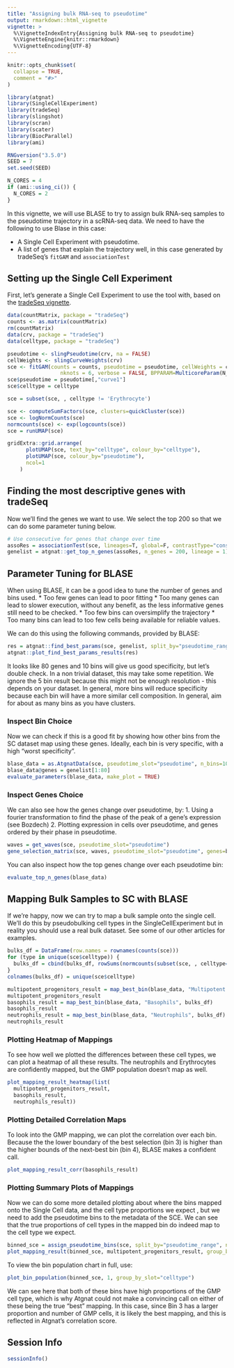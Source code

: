 ```yaml
---
title: "Assigning bulk RNA-seq to pseudotime"
output: rmarkdown::html_vignette
vignette: >
  %\VignetteIndexEntry{Assigning bulk RNA-seq to pseudotime}
  %\VignetteEngine{knitr::rmarkdown}
  %\VignetteEncoding{UTF-8}
---
```


```r
knitr::opts_chunk$set(
  collapse = TRUE,
  comment = "#>"
)
```

```r
library(atgnat)
library(SingleCellExperiment)
library(tradeSeq)
library(slingshot)
library(scran)
library(scater)
library(BiocParallel)
library(ami)
```

```r
RNGversion("3.5.0")
SEED = 7
set.seed(SEED)
```

```r
N_CORES = 4
if (ami::using_ci()) {
  N_CORES = 2
}
```

In this vignette, we will use BLASE to try to assign bulk RNA-seq samples to the pseudotime 
trajectory in a scRNA-seq data. We need to have the following to use Blase in this case:

-   A Single Cell Experiment with pseudotime.
-   A list of genes that explain the trajectory well, in this case generated by 
    tradeSeq's `fitGAM` and `associationTest`

## Setting up the Single Cell Experiment

First, let's generate a Single Cell Experiment to use the tool with, based on the [tradeSeq vignette](https://bioconductor.org/packages/devel/bioc/vignettes/tradeSeq/inst/doc/tradeSeq.html). 

```r
data(countMatrix, package = "tradeSeq")
counts <- as.matrix(countMatrix)
rm(countMatrix)
data(crv, package = "tradeSeq")
data(celltype, package = "tradeSeq")

pseudotime <- slingPseudotime(crv, na = FALSE)
cellWeights <- slingCurveWeights(crv)
sce <- fitGAM(counts = counts, pseudotime = pseudotime, cellWeights = cellWeights,
                 nknots = 6, verbose = FALSE, BPPARAM=MulticoreParam(N_CORES))
sce$pseudotime = pseudotime[,"curve1"]
sce$celltype = celltype

sce = subset(sce, , celltype != 'Erythrocyte')

sce <- computeSumFactors(sce, clusters=quickCluster(sce))
sce <- logNormCounts(sce)
normcounts(sce) <- exp(logcounts(sce))
sce = runUMAP(sce)

gridExtra::grid.arrange(
      plotUMAP(sce, text_by="celltype", colour_by="celltype"),
      plotUMAP(sce, colour_by="pseudotime"),
      ncol=1
    )
```

## Finding the most descriptive genes with tradeSeq
Now we'll find the genes we want to use. We select the top 200 so that we can do some parameter tuning below.

```r
# Use consecutive for genes that change over time
assoRes = associationTest(sce, lineages=T, global=F, contrastType="consecutive")
genelist = atgnat::get_top_n_genes(assoRes, n_genes = 200, lineage = 1)
```

## Parameter Tuning for BLASE

When using BLASE, it can be a good idea to tune the number of genes and bins used. 
* Too few genes can lead to poor fitting
* Too many genes can lead to slower execution, without any benefit, as the less informative genes still need to be checked.
* Too few bins can oversimplify the trajectory
* Too many bins can lead to too few cells being available for reliable values.

We can do this using the following commands, provided by BLASE:
```r
res = atgnat::find_best_params(sce, genelist, split_by="pseudotime_range", pseudotime_slot="pseudotime")
atgnat::plot_find_best_params_results(res)
```

It looks like 80 genes and 10 bins will give us good specificity, but let's double check. In a non trivial dataset, this may take some repetition. We ignore the 5 bin result because this might not be enough resolution - this depends on your dataset. In general, more bins will reduce specificity because each bin will have a more similar cell composition. In general, aim for about as many bins as you have clusters.

### Inspect Bin Choice

Now we can check if this is a good fit by showing how other bins from the SC dataset 
map using these genes. Ideally, each bin is very specific, with a high "worst specificity".

```r
blase_data = as.AtgnatData(sce, pseudotime_slot="pseudotime", n_bins=10)
blase_data@genes = genelist[1:80]
evaluate_parameters(blase_data, make_plot = TRUE)
```
### Inspect Genes Choice

We can also see how the genes change over pseudotime, by:
1. Using a fourier transformation to find the phase of the peak of a gene's expression (see Bozdech)
2. Plotting expression in cells over pseudotime, and genes ordered by their phase in pseudotime.

```r
waves = get_waves(sce, pseudotime_slot="pseudotime")
gene_selection_matrix(sce, waves, pseudotime_slot="pseudotime", genes=blase_data@genes, target_matrix_size=length(blase_data@genes))
```
You can also inspect how the top genes change over each pseudotime bin:
```r
evaluate_top_n_genes(blase_data)
```

## Mapping Bulk Samples to SC with BLASE

If we're happy, now we can try to map a bulk sample onto the single cell. We'll do this by pseudobulking cell types in the SingleCellExperiment but in reality you should use a real bulk dataset. See some of our other articles for examples.

```r
bulks_df = DataFrame(row.names = rownames(counts(sce)))
for (type in unique(sce$celltype)) {
  bulks_df = cbind(bulks_df, rowSums(normcounts(subset(sce, , celltype==type))))
}
colnames(bulks_df) = unique(sce$celltype)

multipotent_progenitors_result = map_best_bin(blase_data, "Multipotent progenitors", bulks_df)
multipotent_progenitors_result
basophils_result = map_best_bin(blase_data, "Basophils", bulks_df)
basophils_result
neutrophils_result = map_best_bin(blase_data, "Neutrophils", bulks_df)
neutrophils_result
```
### Plotting Heatmap of Mappings

To see how well we plotted the differences between these cell types, we can plot a heatmap of all these results. The neutrophils and Erythrocytes are confidently mapped, but the GMP population doesn't map as well.

```r
plot_mapping_result_heatmap(list(
  multipotent_progenitors_result, 
  basophils_result, 
  neutrophils_result))
```

### Plotting Detailed Correlation Maps

To look into the GMP mapping, we can plot the correlation over each bin. Because the the lower boundary of the best selection (bin 3) is higher than the higher bounds of the next-best bin (bin 4), BLASE makes a confident call.

```r
plot_mapping_result_corr(basophils_result)
```


### Plotting Summary Plots of Mappings

Now we can do some more detailed plotting about where the bins mapped onto the Single Cell data, and the cell type proportions we expect , but we need to add the pseudotime bins to the metadata of the SCE. We can see that the true proportions of cell types in the mapped bin do indeed map to the cell type we expect.

```r
binned_sce = assign_pseudotime_bins(sce, split_by="pseudotime_range", n_bins=10, pseudotime_slot="pseudotime")
plot_mapping_result(binned_sce, multipotent_progenitors_result, group_by_slot="celltype")
```
To view the bin population chart in full, use:

```r
plot_bin_population(binned_sce, 1, group_by_slot="celltype")
```
We can see here that both of these bins have high proportions of the GMP cell type, which is why Atgnat could not make a convincing call on either of these being the true "best" mapping. In this case, since Bin 3 has a larger proportion and number of GMP cells, it is likely the best mapping, and this is reflected in Atgnat's correlation score.

## Session Info
```r
sessionInfo()
```
